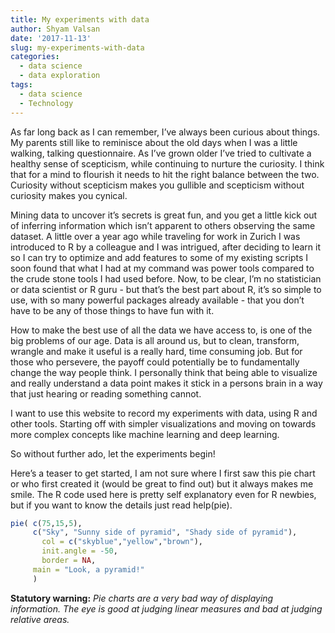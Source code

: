 ```yaml
---
title: My experiments with data
author: Shyam Valsan
date: '2017-11-13'
slug: my-experiments-with-data
categories:
  - data science
  - data exploration
tags:
  - data science
  - Technology
---
```

As far long back as I can remember, I've always been curious about things. My parents still like to reminisce about the old days when I was a little walking, talking questionnaire.  As I've grown older I've tried to cultivate a healthy sense of scepticism, while continuing to nurture the curiosity. I think that for a mind to flourish it needs to hit the right balance between the two. Curiosity without scepticism makes you gullible and scepticism without curiosity makes you cynical.

Mining data to uncover it's secrets is great fun, and you get a little kick out of inferring information which isn't apparent to others observing the same dataset. A little over a year ago while traveling for work in Zurich I was introduced to R by a colleague and I was intrigued, after deciding to learn it so I can try to optimize and add features to some of my existing scripts I soon found that what I had at my command was power tools compared to the crude stone tools I had used before. Now, to be clear, I'm no statistician or data scientist or R guru - but that's the best part about R, it's so simple to use, with so many powerful packages already available - that you don't have to be any of those things to have fun with it.

How to make the best use of all the data we have access to, is one of the big problems of our age. Data is all around us, but to clean, transform, wrangle and make it useful is a really hard, time consuming job. But for those who persevere, the payoff could potentially be to fundamentally change the way people think. I personally think that being able to visualize and really understand a data point makes it stick in a persons brain in a way that just hearing or reading something cannot.

I want to use this website to record my experiments with data, using R and other tools. Starting off with simpler visualizations and moving on towards more complex concepts like machine learning and deep learning.

So without further ado, let the experiments begin!

Here's a teaser to get started, I am not sure where I first saw this pie chart or who first created it (would be great to find out) but it always makes me smile. The R code used here is pretty self explanatory even for R newbies, but if you want to know the details just read help(pie). 

```r
pie( c(75,15,5),   
     c("Sky", "Sunny side of pyramid", "Shady side of pyramid"), 
	   col = c("skyblue","yellow","brown"), 
	   init.angle = -50, 
	   border = NA,
     main = "Look, a pyramid!"
	 )
```
**Statutory warning:** *Pie charts are a very bad way of displaying information. The eye is good at judging linear measures and bad at judging relative areas.*